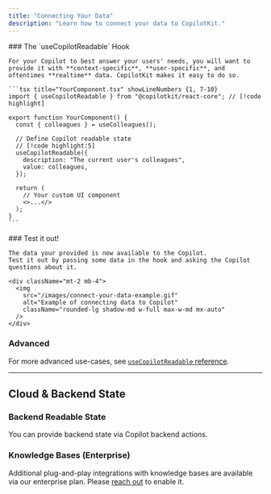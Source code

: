 ```yaml
---
title: "Connecting Your Data"
description: "Learn how to connect your data to CopilotKit."
---
```


<Steps>
  <Step>
    <UseClientCalloutSnippet components={props.components} />
  </Step>

  <Step>
    ### The `useCopilotReadable` Hook

    For your Copilot to best answer your users' needs, you will want to provide it with **context-specific**, **user-specific**, and oftentimes **realtime** data. CopilotKit makes it easy to do so.

    ```tsx title="YourComponent.tsx" showLineNumbers {1, 7-10}
    import { useCopilotReadable } from "@copilotkit/react-core"; // [!code highlight]

    export function YourComponent() {
      const { colleagues } = useColleagues();

      // Define Copilot readable state
      // [!code highlight:5]
      useCopilotReadable({
        description: "The current user's colleagues",
        value: colleagues,
      });

      return (
        // Your custom UI component
        <>...</>
      );
    }
    ```
  </Step>

  <Step>
    ### Test it out!

    The data your provided is now available to the Copilot.
    Test it out by passing some data in the hook and asking the Copilot questions about it.

    <div className="mt-2 mb-4">
      <img 
        src="/images/connect-your-data-example.gif" 
        alt="Example of connecting data to Copilot" 
        className="rounded-lg shadow-md w-full max-w-md mx-auto"
      />
    </div>
  </Step>

</Steps>

### Advanced

For more advanced use-cases, see [`useCopilotReadable` reference](/reference/hooks/useCopilotReadable).

---
## Cloud & Backend State

### Backend Readable State

You can provide backend state via Copilot backend actions.

### Knowledge Bases (Enterprise)

Additional plug-and-play integrations with knowledge bases are available via our enterprise plan. Please [reach out](mailto:hello@copilotkit.ai) to enable it.
